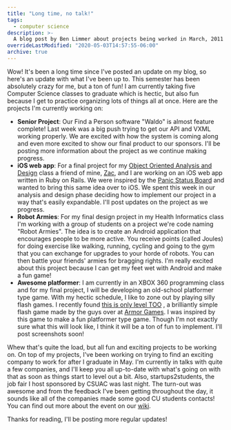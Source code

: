 ```yaml
---
title: "Long time, no talk!"
tags:
  - computer science
description: >-
  A blog post by Ben Limmer about projects being worked in March, 2011 at CU Boulder
overrideLastModified: "2020-05-03T14:57:55-06:00"
archive: true
---
```


Wow! It's been a long time since I've posted an update on my blog, so here's an update with what I've been up to. This
semester has been absolutely crazy for me, but a ton of fun! I am currently taking five Computer Science classes to
graduate which is hectic, but also fun because I get to practice organizing lots of things all at once. Here are the
projects I'm currently working on:

- **Senior Project**: Our Find a Person software "Waldo" is almost feature complete! Last week was a big push trying to
  get our API and VXML working properly. We are excited with how the system is coming along and even more excited to
  show our final product to our sponsors. I'll be posting more information about the project as we continue making
  progress.
- **iOS web app**: For a final project for my
  [Object Oriented Analysis and Design](http://www.cs.colorado.edu/~kena/classes/5448/s11/) class a friend of mine,
  [Zac](http://zacclark.com/), and I are working on an iOS web app written in Ruby on Rails. We were inspired by the
  [Panic Status Board](http://www.panic.com/blog/2010/03/the-panic-status-board/) and wanted to bring this same idea
  over to iOS. We spent this week in our analysis and design phase deciding how to implement our project in a way that's
  easily expandable. I'll post updates on the project as we progress.
- **Robot Armies**: For my final design project in my Health Informatics class I'm working with a group of students on a
  project we're code naming "Robot Armies". The idea is to create an Android application that encourages people to be
  more active. You receive points (called Joules) for doing exercise like walking, running, cycling and going to the gym
  that you can exchange for upgrades to your horde of robots. You can then battle your friends' armies for bragging
  rights. I'm really excited about this project because I can get my feet wet with Android and make a fun game!
- **Awesome platformer**: I am currently in an XBOX 360 programming class and for my final project, I will be developing
  an old-school platformer type game. With my hectic schedule, I like to zone out by playing silly flash games. I
  recently found [this is only level TOO](http://armorgames.com/play/5351/this-is-the-only-level-too) , a brilliantly
  simple flash game made by the guys over at [Armor Games](http://armorgames.com/). I was inspired by this game to make
  a fun platformer type game. Though I'm not exactly sure what this will look like, I think it will be a ton of fun to
  implement. I'll post screenshots soon!

Whew that's quite the load, but all fun and exciting projects to be working on. On top of my projects, I've been working
on trying to find an exciting company to work for after I graduate in May. I'm currently in talks with quite a few
companies, and I'll keep you all up-to-date with what's going on with that as soon as things start to level out a bit.
Also, startups2students, the job fair I host sponsored by CSUAC was last night. The turn-out was awesome and from the
feedback I've been getting throughout the day, it sounds like all of the companies made some good CU students contacts!
You can find out more about the event on our [wiki](http://startup2student.pbworks.com/).

Thanks for reading, I'll be posting more regular updates!
